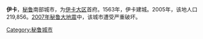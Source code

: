 {{Coord|-14.07546|-75.7341811|type:city_source:GoogleMaps|display=title}}
{{Infobox settlement
|official_name          = 伊卡
|other_name             =
|native_name            =  <!-- for cities whose native name is not in English -->
|nickname               =
|motto                  =
|image_skyline          = Plaza armas ica noche.jpg
|imagesize              = 250px
|image_caption          = 
|image_flag             = Flag of Ica.svg
|flag_size              =
|image_seal             =
|seal_size              =
|image_shield           = Escudoica.png
|shield_size            =
|image_blank_emblem              =
|blank_emblem_size          =
|image_map              =
|mapsize                = 200px
|map_caption            = Location in Peru
|pushpin_map            = Peru <!-- the name of a location map as per http://en.wikipedia.org/wiki/Template:Location_map -->
|pushpin_label_position = <!-- the position of the pushpin label: left, right, top, bottom, none -->
|coordinates_region     = PE
|subdivision_type       = 国家
|subdivision_name       = {{PER}}
|subdivision_type1      = 大区
|subdivision_name1      = [[伊卡大区|伊卡大区]]
|subdivision_type2      = 省
|subdivision_name2      = [[伊卡省|伊卡省]]
|government_type        = Democracy
|leader_title           = Mayor
|leader_name            = Mariano Nascimiento
|established_title      = Founded
|established_date       = 1563
|area_magnitude         =
|unit_pref              = <!--Enter: Imperial, if Imperial (metric) is desired-->
|area_footnotes         =
|area_total_km2             =
|population_as_of       =
|population_footnotes   =
|population_note        =
|settlement_type        = <!--For Town or Village (Leave blank for the default City)-->
|population_total       = 219,856 
|population_density_km2     =
|timezone               = PET
|utc_offset             = -5
|timezone_DST           = PET
|utc_offset_DST         = -5
|latd                   = 14   <!-- degrees -->
|latm                   = 04  <!-- minutes -->
|lats                   =     <!-- seconds -->
|latNS                  = S   <!-- South -->
|longd                  = 75  <!-- degrees -->
|longm                  = 44  <!-- minutes -->
|longs                  =     <!-- seconds -->
|longEW                 = W   <!-- West -->
|elevation_footnotes    =  <!--for references: use tags-->
|elevation_m              = 406
|elevation_ft           =
|postal_code_type       =  <!-- enter ZIP code, Postcode, Post code, Postal code... -->
|postal_code            =
|area_code              = 56
|website                = [http://www.muniica.gob.pe/ www.muniica.gob.pe]
|footnotes              =
}}
'''伊卡'''，[[秘鲁|秘鲁]]南部城市，为[[伊卡大区|伊卡大区]]首府。1563年，伊卡建城。2005年，该地人口219,856。[[2007年秘鲁大地震|2007年秘鲁大地震]]中，该城市遭受严重破坏。
{{秘鲁大城市|state = collapsed}}
{{Authority control}}
[[Category:秘鲁城市|Category:秘鲁城市]]